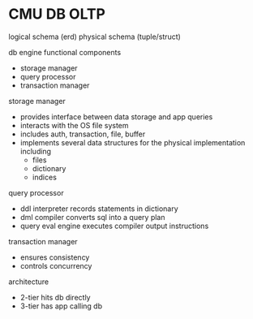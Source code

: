 # CMU DB OLTP

logical schema (erd)
physical schema (tuple/struct)

db engine functional components

- storage manager
- query processor
- transaction manager

storage manager

- provides interface between data storage and app queries
- interacts with the OS file system
- includes auth, transaction, file, buffer
- implements several data structures for the physical implementation including
  - files
  - dictionary
  - indices

query processor

- ddl interpreter records statements in dictionary
- dml compiler converts sql into a query plan
- query eval engine executes compiler output instructions

transaction manager

- ensures consistency
- controls concurrency

architecture

- 2-tier hits db directly
- 3-tier has app calling db
